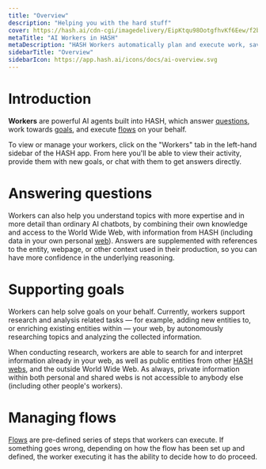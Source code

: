```yaml
---
title: "Overview"
description: "Helping you with the hard stuff"
cover: https://hash.ai/cdn-cgi/imagedelivery/EipKtqu98OotgfhvKf6Eew/f2b4136e-eecb-4427-e19e-1096b370ad00/public
metaTitle: "AI Workers in HASH"
metaDescription: "HASH Workers automatically plan and execute work, saving you time and money, improving quality, and helping you get more done"
sidebarTitle: "Overview"
sidebarIcon: https://app.hash.ai/icons/docs/ai-overview.svg
---
```


# Introduction

**Workers** are powerful AI agents built into HASH, which answer [questions](/guide/workers/chat), work towards [goals](/guide/workers/goals), and execute [flows](/guide/flows) on your behalf.

To view or manage your workers, click on the "Workers" tab in the left-hand sidebar of the HASH app. From here you'll be able to view their activity, provide them with new goals, or chat with them to get answers directly.

# Answering questions

Workers can also help you understand topics with more expertise and in more detail than ordinary AI chatbots, by combining their own knowledge and access to the World Wide Web, with information from HASH (including data in your own personal [web](/guide/webs)). Answers are supplemented with references to the entity, webpage, or other context used in their production, so you can have more confidence in the underlying reasoning.

# Supporting goals

Workers can help solve goals on your behalf. Currently, workers support research and analysis related tasks — for example, adding new entities to, or enriching existing entities within — your web, by autonomously researching topics and analyzing the collected information.

When conducting research, workers are able to search for and interpret information already in your web, as well as public entities from other [HASH webs](/guide/webs), and the outside World Wide Web. As always, private information within both personal and shared webs is not accessible to anybody else (including other people's workers).

# Managing flows

[Flows](/guide/flows) are pre-defined series of steps that workers can execute. If something goes wrong, depending on how the flow has been set up and defined, the worker executing it has the ability to decide how to do proceed.
